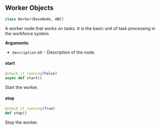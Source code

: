 <a id="camel.societies.workforce.worker"></a>

<a id="camel.societies.workforce.worker.Worker"></a>

## Worker Objects

```python
class Worker(BaseNode, ABC)
```

A worker node that works on tasks. It is the basic unit of task
processing in the workforce system.

**Arguments**:

- `description` _str_ - Description of the node.

<a id="camel.societies.workforce.worker.Worker.start"></a>

#### start

```python
@check_if_running(False)
async def start()
```

Start the worker.

<a id="camel.societies.workforce.worker.Worker.stop"></a>

#### stop

```python
@check_if_running(True)
def stop()
```

Stop the worker.

